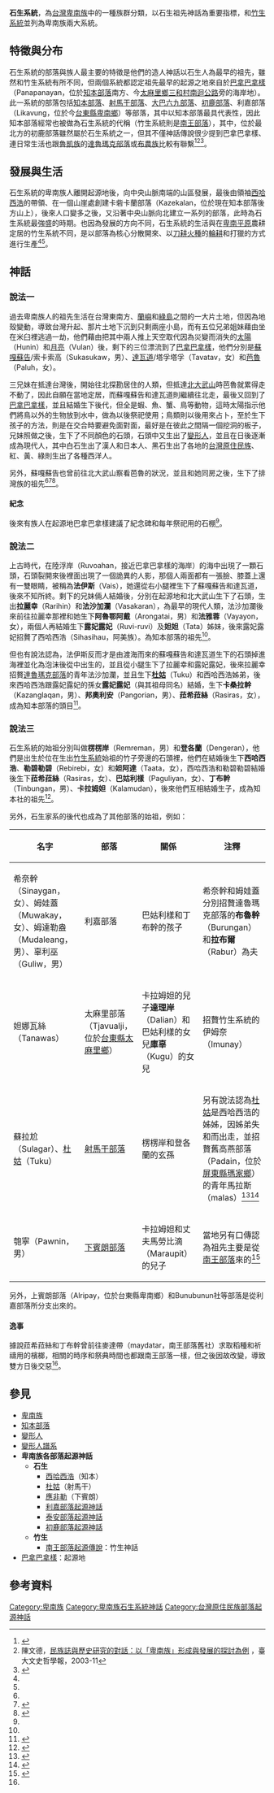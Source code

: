 '''石生系統'''，為[[台灣|台灣]][[卑南族|卑南族]]中的一種族群分類，以石生祖先神話為重要指標，和[[南王部落起源傳說|竹生系統]]並列為卑南族兩大系統。
==特徵與分布==
石生系統的部落與族人最主要的特徵是他們的造人神話以石生人為最早的祖先，雖然和竹生系統有所不同，但兩個系統都認定祖先最早的起源之地來自於[[巴拿巴拿樣|巴拿巴拿樣]]（Panapanayan，位於[[知本部落|知本部落]]南方、今[[太麻里鄉|太麻里鄉]][[三和村_(臺東縣)|三和村]][[南迴公路|南迴公路]]旁的海岸地）。此一系統的部落包括[[知本部落|知本部落]]、[[射馬干部落|射馬干部落]]、[[大巴六九部落|大巴六九部落]]、[[初鹿部落|初鹿部落]]、利嘉部落（Likavung，位於今[[台東縣|台東縣]][[卑南鄉|卑南鄉]]）等部落，其中以知本部落最具代表性，因此知本部落經常也被做為石生系統的代稱（竹生系統則是[[南王部落|南王部落]]），其中，位於最北方的初鹿部落雖然屬於石生系統之一，但其不僅神話傳說很少提到巴拿巴拿樣、連日常生活也跟[[魯凱族|魯凱族]]的[[達魯瑪克部落|達魯瑪克部落]]或[[布農族|布農族]]比較有聯繫<ref name="卑南族族群歷史">{{cite web|title=卑南族族群歷史|url=http://www.tipp.org.tw/aborigines_info.asp?A_ID=6&AC_No=2|publisher=|work=臺灣原住民族資訊資源網|accessdate=}}</ref><ref>陳文德，[http://homepage.ntu.edu.tw/~bcla/e_book/59/07.pdf 民族誌與歷史研究的對話：以「卑南族」形成與發展的探討為例] {{Wayback|url=http://homepage.ntu.edu.tw/~bcla/e_book/59/07.pdf |date=20090530050525 }}，臺大文史哲學報，2003-11</ref><ref name="台灣原住民史-卑南族史篇">{{cite book|last=|first=|date=1998-12-01|title=台灣原住民史-卑南族史篇|url=https://www.books.com.tw/products/0010362281|location=|publisher=國史館台灣文獻館|page=|isbn=9789570231434|author=宋龍生|access-date=2021-02-11|archive-date=2020-07-10|archive-url=https://web.archive.org/web/20200710124248/https://www.books.com.tw/products/0010362281|dead-url=no}}</ref>。

==發展與生活==
石生系統的卑南族人離開起源地後，向中央山脈南端的山區發展，最後由領袖[[西哈西浩|西哈西浩]]的帶領、在一個山崖處創建卡砦卡蘭部落（Kazekalan，位於現在知本部落後方山上），後來人口變多之後，又沿著中央山脈向北建立一系列的部落，此時為石生系統最強盛的時期。也因為發展的方向不同，石生系統的生活與在[[卑南平原|卑南平原]]農耕定居的竹生系統不同，是以部落為核心分散開來、以[[刀耕火種|刀耕火種]]的[[輪耕|輪耕]]和打獵的方式進行生產<ref name="卑南族族群歷史"/><ref name="台灣原住民史-卑南族史篇"/>。
==神話==
===說法一===
{{main|石生五始祖|變形人}}
過去卑南族人的祖先生活在台灣東南方、[[蘭嶼|蘭嶼]]和[[綠島|綠島]]之間的一大片土地，但因為地殼變動，導致台灣升起、那片土地下沉到只剩兩座小島，而有五位兄弟姐妹藉由坐在米臼裡逃過一劫，他們藉由把其中兩人推上天空取代因為災變而消失的[[太陽|太陽]]（Hunin）和[[月亮|月亮]]（Vulan）後，剩下的三位漂流到了[[巴拿巴拿樣|巴拿巴拿樣]]，他們分別是[[蘇嘎蘇告|蘇嘎蘇告]]/索卡索高（Sukasukaw，男）、[[達瓦道|達瓦道]]/塔孚塔孚（Tavatav，女）和[[芭魯|芭魯]]（Paluh，女）。

三兄妹在抵達台灣後，開始往北探勘居住的人類，但抵達[[北大武山|北大武山]]時芭魯就累得走不動了，因此自願在當地定居，而蘇嘎蘇告和達瓦道則繼續往北走，最後又回到了[[巴拿巴拿樣|巴拿巴拿樣]]，並且結婚生下後代，但全是蝦、魚、蟹、鳥等動物，這時太陽指示他們將鳥以外的生物放到水中，做為以後祭祀使用；鳥類則以後用來占卜，至於生下孩子的方法，則是在交合時要避免面對面，最好是在彼此之間隔一個挖洞的板子，兄妹照做之後，生下了不同顏色的石頭，石頭中又生出了[[變形人|變形人]]，並且在日後逐漸成為現代人，其中白石生出了漢人和日本人、黑石生出了各地的[[台灣原住民族|台灣原住民族]]、紅、黃、綠則生出了各種西洋人。

另外，蘇嘎蘇告也曾前往北大武山察看芭魯的狀況，並且和她同房之後，生下了排灣族的祖先<ref name="台灣原住民史-卑南族史篇"/><ref name="祖靈的腳步">{{cite book|last=|first=|date=1998-06-30|title=祖靈的腳步|url=https://www.books.com.tw/products/0010107404|location=|publisher=晨星|page=|isbn=9575836596|author=曾建次|access-date=2021-02-11|archive-date=2021-03-09|archive-url=https://web.archive.org/web/20210309111033/https://www.books.com.tw/products/0010107404|dead-url=no}}</ref><ref name="卑南族神話故事集錦">{{cite book|last=|first=|date=1994-06-01|title=卑南族神話故事集錦|url=https://www.govbooks.com.tw/books/10929|location=|publisher=臺東縣政府文化局|page=|isbn=|author=林豪勳 / 陳光榮|access-date=2020-06-30|archive-date=2020-03-17|archive-url=https://web.archive.org/web/20200317232300/https://www.govbooks.com.tw/books/10929|dead-url=no}}</ref>。
====紀念====
後來有族人在起源地巴拿巴拿樣建議了紀念碑和每年祭祀用的石棚<ref name="卑南族族群歷史"/>。

===說法二===
上古時代，在陸浮岸（Ruvoahan，接近巴拿巴拿樣的海岸）的海中出現了一顆石頭，石頭裂開來後裡面出現了一個詭異的人影，那個人兩面都有一張臉、膝蓋上還有一雙眼睛，被稱為'''法伊斯'''（Vais），她還從右小腿裡生下了蘇嘎蘇告和達瓦道，後來不知所終。剩下的兄妹倆人結婚後，分別在起源地和北大武山生下了石頭，生出'''拉麗幸'''（Rarihin）和'''法沙加瀾'''（Vasakaran），為最早的現代人類，法沙加瀾後來前往拉麗幸那裡和她生下'''阿魯鄂阿戴'''（Arongatai，男）和'''法雅蓉'''（Vayayon，女），兩個人再結婚生下'''露妃露妃'''（Ruvi-ruvi）及'''妲妲'''（Tata）姊妹，後來露妃露妃招贅了西哈西浩（Sihasihau，阿美族）。為知本部落的祖先<ref name="台灣原住民史-卑南族史篇"/>。

但也有說法認為，法伊斯反而才是由渡海而來的蘇嘎蘇告和達瓦道生下的石頭掉進海裡並化為泡沫後從中出生的，並且從小腿生下了拉麗幸和露妃露妃，後來拉麗幸招贅[[達魯瑪克部落|達魯瑪克部落]]的青年法沙加瀾，並且生下'''[[杜姑|杜姑]]'''（Tuku）和西哈西浩姊弟，後來西哈西浩跟露妃露妃的孫女'''露妃露妃'''（與其祖母同名）結婚，生下'''卡桑拉幹'''（Kazanglaqan，男）、'''邦奧利安'''（Pangorian，男）、'''菈希菈絲'''（Rasiras，女），成為知本部落的頭目<ref name="台灣高砂族系統所屬の研究">{{cite book|last=|first=|date=1996|title=台灣高砂族系統所屬の研究|url=https://tm.ncl.edu.tw/article?u=008_106_000014&lang=chn|location=|publisher=南天書局|page=|isbn=9789576383052|author=台北帝國大學|access-date=2021-02-15|archive-date=2021-01-11|archive-url=https://web.archive.org/web/20210111005330/https://tm.ncl.edu.tw/article?u=008_106_000014&lang=chn|dead-url=no}}</ref>。

===說法三===
石生系統的始祖分別叫做'''楞楞岸'''（Remreman，男）和'''登各蘭'''（Dengeran），他們是出生於位在生出[[南王部落起源傳說|竹生系統]]始祖的竹子旁邊的石頭裡，他們在結婚後生下'''西哈西浩'''、'''勒碧勒碧'''（Rebirebi，女）和'''妲阿達'''（Taata，女），西哈西浩和勒碧勒碧結婚後生下'''菈希菈絲'''（Rasiras，女）、'''巴姑利樣'''（Paguliyan，女）、'''丁布幹'''（Tinbungan，男）、'''卡拉姆妲'''（Kalamudan），後來他們互相結婚生子，成為知本社的祖先<ref name="番族慣習調查報告書第五卷排灣族．第二卷">{{cite book|last=|first=|date=2003-10-01|title=番族慣習調查報告書第二卷阿美族、卑南族|url=https://tm.ncl.edu.tw/article?u=022_004_00003743&lang=chn|location=|publisher=中央研究院民族所|page=|isbn=9789576717352|author=臺灣總督府臨時臺灣舊慣調查會|access-date=2021-02-11|archive-date=2021-01-28|archive-url=https://web.archive.org/web/20210128064743/https://tm.ncl.edu.tw/article?u=022_004_00003743&lang=chn|dead-url=no}}</ref>。

另外，石生家系的後代也成為了其他部落的始祖，例如：
{|class="wikitable" style="margin:0 0 .5em .5em; border:1px solid #ccc;"
|-style="text-align:center;background-color:#eee"
!名字!!部落!!關係!!注釋
|-
|希奈幹（Sinaygan，女）、姆娃蓋（Muwakay，女）、姆達勒盎（Mudaleang，男）、辜利巫（Guliw，男）
|利嘉部落
|巴姑利樣和丁布幹的孩子
|希奈幹和姆娃蓋分別招贅達魯瑪克部落的'''布魯幹'''（Burungan）和'''拉布爾'''（Rabur）為夫
|-
|妲娜瓦絲（Tanawas）
|太麻里部落（Tjavualji，位於[[台東縣|台東縣]][[太麻里鄉|太麻里鄉]]）
|卡拉姆妲的兒子'''達理岸'''（Dalian）和巴姑利樣的女兒'''庫辜'''（Kugu）的女兒
|招贅竹生系統的伊姆奈（Imunay）
|-
|蘇拉尬（Sulagar）、[[杜姑|杜姑]]（Tuku）
|[[射馬干部落|射馬干部落]]
|楞楞岸和登各蘭的玄孫
|另有說法認為[[杜姑|杜姑]]是西哈西浩的姊姊，因姊弟失和而出走，並招贅舊高燕部落（Padain，位於[[屏東縣|屏東縣]][[瑪家鄉|瑪家鄉]]）的青年馬拉斯（malas）<ref name="農田水利入口網">{{cite web|language=zh-tw|url=http://doie.coa.gov.tw/story/story-detail.asp?story_id=29|title=射馬干的部落歷史|author=|publisher=行政院農業委員會 農田水利入口網|date=|accessdate=2017-08-10|archive-date=2019-06-05|archive-url=https://web.archive.org/web/20190605164657/http://doie.coa.gov.tw/story/story-detail.asp?story_id=29|dead-url=yes}}</ref><ref name="臺東縣政府">{{cite web|language=zh-tw|url=http://tour.taitung.gov.tw/p/Travel/ScenicSpot/470/%E5%BB%BA%E5%92%8C%E7%A4%BE%E5%8D%80-%E5%B0%84%E9%A6%AC%E5%B9%B2%E9%83%A8%E8%90%BD-|title=建和社區(射馬干部落)|author=|publisher=臺東縣政府 臺東觀光網|date=|accessdate=2017-08-10}}{{Dead link|date=2019年11月 |bot=InternetArchiveBot |fix-attempted=yes }}</ref>
|-
|匏寧（Pawnin，男）
|[[下賓朗部落|下賓朗部落]]
|卡拉姆妲和丈夫馬勞比滴（Maraupit）的兒子
|當地另有口傳認為祖先主要是從[[南王部落|南王部落]]來的<ref name="自由時報">{{cite web|language=zh-tw|url=http://news.ltn.com.tw/news/life/breakingnews/1776403|title=東市下賓朗部落 百年前叫「檳榔樹格」|author=黃明堂|publisher=自由時報|date=2016-07-27|accessdate=2017-07-26|archive-date=2021-01-23|archive-url=https://web.archive.org/web/20210123055758/https://news.ltn.com.tw/news/life/breakingnews/1776403|dead-url=no}}</ref>
|}
另外，上賓朗部落（Alripay，位於台東縣卑南鄉）和Bunubunun社等部落是從利嘉部落所分支出來的。
====逸事====
據說菈希菈絲和丁布幹曾前往麥達帶（maydatar，南王部落舊社）求取稻種和祈禱用的檳榔，相關的時序和祭典時間也都跟南王部落一樣，但之後因故改變，導致雙方日後交惡<ref name="番族慣習調查報告書第五卷排灣族．第二卷"/>。

==參見==
*[[卑南族|卑南族]]
*[[知本部落|知本部落]]
*[[變形人|變形人]]
*[[變形人譜系|變形人譜系]]
*'''卑南族各部落起源神話'''
**'''石生'''
***[[西哈西浩|西哈西浩]]（知本）
***[[杜姑|杜姑]]（射馬干）
***[[應非勒|應非勒]]（下賓朗）
***[[利嘉部落起源神話|利嘉部落起源神話]]
***[[泰安部落起源神話|泰安部落起源神話]]
***[[初鹿部落起源神話|初鹿部落起源神話]]
**'''竹生'''
***[[南王部落起源傳說|南王部落起源傳說]]：竹生神話
*[[巴拿巴拿樣|巴拿巴拿樣]]：起源地

==參考資料==
{{reflist}}

[[Category:卑南族|Category:卑南族]]
[[Category:卑南族石生系統神話|Category:卑南族石生系統神話]]
[[Category:台灣原住民族部落起源神話|Category:台灣原住民族部落起源神話]]